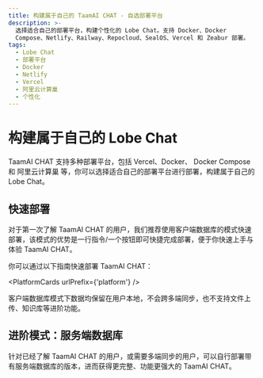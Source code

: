```yaml
---
title: 构建属于自己的 TaamAI CHAT - 自选部署平台
description: >-
  选择适合自己的部署平台，构建个性化的 Lobe Chat。支持 Docker、Docker
  Compose、Netlify、Railway、Repocloud、SealOS、Vercel 和 Zeabur 部署。
tags:
  - Lobe Chat
  - 部署平台
  - Docker
  - Netlify
  - Vercel
  - 阿里云计算巢
  - 个性化
---
```


# 构建属于自己的 Lobe Chat

TaamAI CHAT 支持多种部署平台，包括 Vercel、Docker、 Docker Compose 和 阿里云计算巢 等，你可以选择适合自己的部署平台进行部署，构建属于自己的 Lobe Chat。

## 快速部署

对于第一次了解 TaamAI CHAT 的用户，我们推荐使用客户端数据库的模式快速部署，该模式的优势是一行指令/一个按钮即可快捷完成部署，便于你快速上手与体验 TaamAI CHAT。

你可以通过以下指南快速部署 TaamAI CHAT：

<PlatformCards urlPrefix={'platform'} />

<Callout>
  客户端数据库模式下数据均保留在用户本地，不会跨多端同步，也不支持文件上传、知识库等进阶功能。
</Callout>

## 进阶模式：服务端数据库

针对已经了解 TaamAI CHAT 的用户，或需要多端同步的用户，可以自行部署带有服务端数据库的版本，进而获得更完整、功能更强大的 TaamAI CHAT。

<Cards rows={1}>
  <Card href={'/zh/docs/self-hosting/server-database'} title={'服务端数据库部署指南'} />
</Cards>
